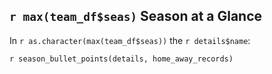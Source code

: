 
## `r max(team_df$seas)` Season at a Glance

In `r as.character(max(team_df$seas))` the `r details$name`:

`r season_bullet_points(details, home_away_records)`


